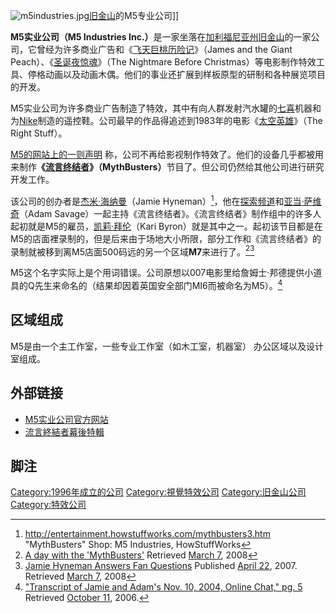 {{NoteTA
|G1 = Show
|G2 = Movie
|1 = zh-hans:流言终结者; zh-hant:流言終結者;
}}
[[File:m5industries.jpg|right]][[旧金山|旧金山]]的M5专业公司]]

'''M5实业公司（M5 Industries Inc.）'''是一家坐落在[[加利福尼亚州|加利福尼亚州]][[旧金山|旧金山]]的一家公司，它曾经为许多商业广告和《[[飞天巨桃历险记|飞天巨桃历险记]]》（James and the Giant Peach）、《[[圣诞夜惊魂|圣诞夜惊魂]]》（The Nightmare Before Christmas）等电影制作特效工具、停格动画以及动画木偶。他们的事业还扩展到样板原型的研制和各种展览项目的开发。

M5实业公司为许多商业广告制造了特效，其中有向人群发射汽水罐的[[七喜|七喜]]机器和为[[Nike|Nike]]制造的遥控鞋。公司最早的作品得追述到1983年的电影《[[太空英雄|太空英雄]]》（The Right Stuff）。

[http://m5industries.com/ M5的网站上的一则声明] {{Wayback|url=http://m5industries.com/ |date=20210118143441 }}称，公司不再给影视制作特效了。他们的设备几乎都被用来制作'''《[[流言终结者|流言终结者]]》（MythBusters）'''节目了。但公司仍然给其他公司进行研究开发工作。

该公司的创办者是[[杰米·海纳曼|杰米·海纳曼]]（Jamie Hyneman）<ref>http://entertainment.howstuffworks.com/mythbusters3.htm {{Wayback|url=http://entertainment.howstuffworks.com/mythbusters3.htm |date=20201125052222 }} "MythBusters" Shop: M5 Industries, HowStuffWorks</ref>，他在[[探索频道|探索频道]]和[[亚当·萨维奇|亚当·萨维奇]]（Adam Savage）一起主持《流言终结者》。《流言终结者》制作组中的许多人起初就是M5的雇员，[[凯莉·拜伦|凯莉·拜伦]]（Kari Byron）就是其中之一。起初该节目都是在M5的店面裡录制的，但是后来由于场地大小所限，部分工作和《流言终结者》的录制就被移到离M5店面500码远的另一个区域'''M7'''来进行了。<ref>[http://www.news.com/8301-13772_3-9882698-52.html A day with the 'MythBusters'] {{Wayback|url=http://www.news.com/8301-13772_3-9882698-52.html |date=20081011184513 }} Retrieved [[March_7|March 7]], 2008</ref><ref>[http://www.mythbustersfanclub.com/mb2/content/view/220/48/ Jamie Hyneman Answers Fan Questions] {{Wayback|url=http://www.mythbustersfanclub.com/mb2/content/view/220/48/ |date=20070427084813 }} Published [[April_22|April 22]], 2007. Retrieved [[March_7|March 7]], 2008</ref>

M5这个名字实际上是个用词错误。公司原想以007电影里给詹姆士·邦德提供小道具的Q先生来命名的（结果却因着英国安全部门MI6而被命名为M5）。<ref
name="MBchat_nov04">[http://dsc.discovery.com/fansites/mythbusters/chat/transcripts/04nov10/04nov10_05.html "Transcript of Jamie and Adam's Nov. 10, 2004, Online Chat," pg. 5] {{WebCite|url=https://www.webcitation.org/65rOs2P0S?url=http://dsc.discovery.com/fansites/mythbusters/chat/transcripts/04nov10/04nov10_05.html |date=20120302095144 |dateformat=iso }} Retrieved [[October_11|October 11]], 2006.</ref>

==区域组成==
M5是由一个主工作室，一些专业工作室（如木工室，机器室） 办公区域以及设计室组成。

== 外部链接 ==
* [http://www.m5industries.com/ M5实业公司官方网站] {{WebCite|url=https://www.webcitation.org/65rOtMzio?url=http://www.m5industries.com/ |date=20120302095204 |dateformat=iso }}
* [https://web.archive.org/web/20120815121343/http://dsc.discovery.com/tv-shows/mythbusters/videos 流言終結者幕後特輯]
{{coord|37.750371|-122.395712|region:US_type:landmark|display=title}}

== 脚注 ==
<references />

[[Category:1996年成立的公司|Category:1996年成立的公司]]
[[Category:視覺特效公司|Category:視覺特效公司]]
[[Category:旧金山公司|Category:旧金山公司]]
[[Category:特效公司|Category:特效公司]]